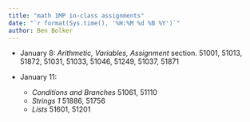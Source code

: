 ```yaml
---
title: "math 1MP in-class assignments"
date: "`r format(Sys.time(), '%H:%M %d %B %Y')`"
author: Ben Bolker
---
```


- January 8: *Arithmetic, Variables, Assignment* section. 51001, 51013, 51872, 51031, 51033, 51046, 51249, 51037, 51871

- January 11:
    - *Conditions and Branches* 51061, 51110
    - *Strings 1* 51886, 51756
    - *Lists* 51601, 51201



